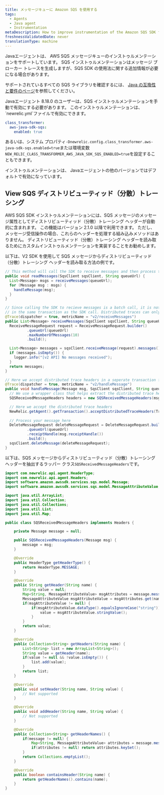 ```yaml
---
title: メッセージキューに Amazon SQS を使用する
tags:
  - Agents
  - Java agent
  - Instrumentation
metaDescription: How to improve instrumentation of the Amazon SQS SDK for Java applications using New Relic's APM
freshnessValidatedDate: never
translationType: machine
---
```


Javaエージェントは、 AWS SQS メッセージキューのインストゥルメンテーションをサポートしています。 SQS インストゥルメンテーションはメッセージ ブローカー トレースを生成しますが、SQS SDK の使用法に関する追加情報が必要になる場合があります。

サポートされているすべての SQS ライブラリを確認するには、 [Java の互換性と要件のページ](/docs/agents/java-agent/getting-started/compatibility-requirements-java-agent)を参照してください。

<Callout variant="important">
  Javaエージェント 8.18.0 のユーザーは、SQS インストゥルメンテーションを手動で有効にする必要があります。 このインストゥルメンテーションは、 `newrelic.yml`ファイルで有効にできます。

  ```yml
  class_transformer:
    aws-java-sdk-sqs:
      enabled: true
  ```

  あるいは、システム プロパティ`-Dnewrelic.config.class_transformer.aws-java-sdk-sqs.enabled=true`または環境変数`NEW_RELIC_CLASS_TRANSFORMER_AWS_JAVA_SDK_SQS_ENABLED=true`を設定することもできます。

  インストゥルメンテーションは、 Javaエージェントの他のバージョンではデフォルトで有効になっています。
</Callout>

## View SQS ディストリビューティッド（分散）トレーシング

AWS SQS SDK インストゥルメンテーションには、SQS メッセージのメッセージ属性としてディストリビューティッド（分散）トレーシング ヘッダーが自動的に含まれます。 この機能はバージョン 2.1.0 以降で利用できます。 ただし、メッセージ受信操作の場合、これらのヘッダーを処理する組み込みメソッドはありません。 ディストリビューティッド（分散）トレーシング ヘッダーを読み取るためにカスタムインストゥルメンテーションを実装することをお勧めします。

以下は、V2 SDK を使用して SQS メッセージからディストリビューティッド（分散）トレーシング ヘッダーを読み取る方法の例です。

```java
// This method will call the SDK to receive messages and then process them
public void readMessages(SqsClient sqsClient, String queueUrl) {
  List<Message> msgs = receiveMessages(queueUrl);
  for (Message msg : msgs) {
    handleMessage(msg);
  }
}

// Since calling the SDK to recieve messages is a batch call, it is not recommended to accept distributed trace headers
// in the same transaction as the SDK call. Distributed traces can only have one parent span.
@Trace(dispatcher = true, metricName = "v2/receiveMessages")
public List<Message> receiveMessages(SqsClient sqsClient, String queueUrl) {
  ReceiveMessageRequest request = ReceiveMessageRequest.builder()
          .queueUrl(queueUrl)
          .maxNumberOfMessages(10)
          .build();

  List<Message> messages = sqsClient.receiveMessage(request).messages();
  if (messages.isEmpty()) {
    logger.info("[v2 API] No messages received");
  }
  return messages;
}

// Here we accept distributed trace headers in a seperate transaction from the SDK call.
@Trace(dispatcher = true, metricName = "v2/handleMessage")
public void handleMessage(Message msg, SqsClient sqsClient, String queueUrl) {
  // We use a wrapper class that helps extract the distributed trace headers
  SQSReceivedMessageHeaders headers = new SQSReceivedMessageHeaders(msg);

  // Here we accept the distributed trace headers
  NewRelic.getAgent().getTransaction().acceptDistributedTraceHeaders(TransportType.Other, headers);
  
  // Process your message here
  DeleteMessageRequest deleteMessageRequest = DeleteMessageRequest.builder()
          .queueUrl(queueUrl)
          .receiptHandle(msg.receiptHandle())
          .build();
  sqsClient.deleteMessage(deleteMessageRequest);
}
```

以下は、SQS メッセージからディストリビューティッド（分散）トレーシング ヘッダーを抽出するラッパー クラス`SQSReceivedMessageHeaders`です。

```java
import com.newrelic.api.agent.HeaderType;
import com.newrelic.api.agent.Headers;
import software.amazon.awssdk.services.sqs.model.Message;
import software.amazon.awssdk.services.sqs.model.MessageAttributeValue;

import java.util.ArrayList;
import java.util.Collection;
import java.util.Collections;
import java.util.List;
import java.util.Map;

public class SQSReceivedMessageHeaders implements Headers {

	private Message message = null;

	public SQSReceivedMessageHeaders(Message msg) {
		message = msg;
	}

	@Override
	public HeaderType getHeaderType() {
		return HeaderType.MESSAGE;
	}

	@Override
	public String getHeader(String name) {
		String value = null;
		Map<String, MessageAttributeValue> msgAttributes = message.messageAttributes();
		MessageAttributeValue msgAttributeValue = msgAttributes.get(name);
		if(msgAttributeValue != null) {
			if(msgAttributeValue.dataType().equalsIgnoreCase("string")) {
				value = msgAttributeValue.stringValue();
			}
		}
		return value;
	}

	@Override
	public Collection<String> getHeaders(String name) {
		List<String> list = new ArrayList<String>();
		String value = getHeader(name);
		if(value != null && !value.isEmpty()) {
			list.add(value);
		}
		return list;
	}

	@Override
	public void setHeader(String name, String value) {
		// Not supported
	}

	@Override
	public void addHeader(String name, String value) {
		// Not supported
	}

	@Override
	public Collection<String> getHeaderNames() {
		if(message != null) {
			Map<String, MessageAttributeValue> attributes = message.messageAttributes();
			if(attributes != null) return attributes.keySet();
		}
		return Collections.emptyList();
	}

	@Override
	public boolean containsHeader(String name) {
		return getHeaderNames().contains(name);
	}
}
```